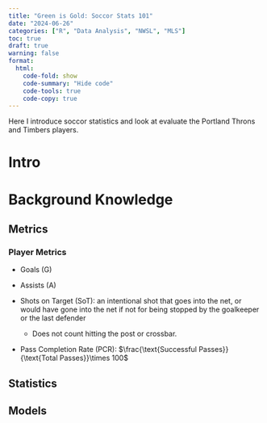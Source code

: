 ```yaml
---
title: "Green is Gold: Soccor Stats 101"
date: "2024-06-26"
categories: ["R", "Data Analysis", "NWSL", "MLS"]
toc: true
draft: true
warning: false
format: 
  html:
    code-fold: show
    code-summary: "Hide code"
    code-tools: true
    code-copy: true
---
```


Here I introduce soccor statistics and look at evaluate the Portland Throns and Timbers players.


# Intro

# Background Knowledge

## Metrics

### Player Metrics

* Goals (G)

* Assists (A)

* Shots on Target (SoT): an intentional shot that goes into the net, or would have gone into the net if not for being stopped by the goalkeeper or the last defender

    * Does not count hitting the post or crossbar.
    
* Pass Completion Rate (PCR): $\frac{\text{Successful Passes}}{\text{Total Passes}}\times 100$




## Statistics

## Models

